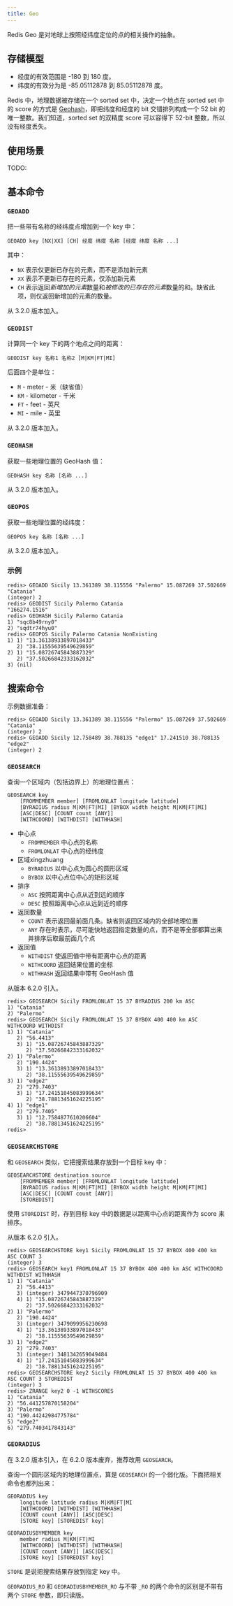 ```yaml
---
title: Geo
---
```


Redis Geo 是对地球上按照经纬度定位的点的相关操作的抽象。

## 存储模型

* 经度的有效范围是 -180 到 180 度。
* 纬度的有效分为是 -85.05112878 到 85.05112878 度。

Redis 中，地理数据被存储在一个 sorted set 中，决定一个地点在 sorted set 中的 score 的方式是 [Geohash](https://en.wikipedia.org/wiki/Geohash)，即把纬度和经度的 bit 交错排列构成一个 52 bit 的唯一整数。我们知道，sorted set 的双精度 score 可以容得下 52-bit 整数，所以没有经度丢失。


## 使用场景

TODO: 

## 基本命令

### `GEOADD`

把一些带有名称的经纬度点增加到一个 key 中：

```
GEOADD key [NX|XX] [CH] 经度 纬度 名称 [经度 纬度 名称 ...]
```

其中：

* `NX` 表示仅更新已存在的元素，而不是添加新元素
* `XX` 表示不更新已存在的元素，仅添加新元素
* `CH` 表示返回*新增加的元素*数量和*被修改的已存在的元素*数量的和。缺省此项，则仅返回新增加的元素的数量。

从 3.2.0 版本加入。

### `GEODIST`

计算同一个 key 下的两个地点之间的距离：

```
GEODIST key 名称1 名称2 [M|KM|FT|MI]
```

后面四个是单位：

* `M` - meter - 米（缺省值）
* `KM` - kilometer - 千米
* `FT` - feet - 英尺
* `MI` - mile - 英里

从 3.2.0 版本加入。

### `GEOHASH`

获取一些地理位置的 GeoHash 值：

```
GEOHASH key 名称 [名称 ...]
```

从 3.2.0 版本加入。

### `GEOPOS`

获取一些地理位置的经纬度：

```
GEOPOS key 名称 [名称 ...]
```

从 3.2.0 版本加入。


### 示例

```console
redis> GEOADD Sicily 13.361389 38.115556 "Palermo" 15.087269 37.502669 "Catania"
(integer) 2
redis> GEODIST Sicily Palermo Catania
"166274.1516"
redis> GEOHASH Sicily Palermo Catania
1) "sqc8b49rny0"
2) "sqdtr74hyu0"
redis> GEOPOS Sicily Palermo Catania NonExisting
1) 1) "13.36138933897018433"
   2) "38.11555639549629859"
2) 1) "15.08726745843887329"
   2) "37.50266842333162032"
3) (nil)
```

## 搜索命令

示例数据准备：

```console
redis> GEOADD Sicily 13.361389 38.115556 "Palermo" 15.087269 37.502669 "Catania"
(integer) 2
redis> GEOADD Sicily 12.758489 38.788135 "edge1" 17.241510 38.788135 "edge2"
(integer) 2
```

### `GEOSEARCH`

查询一个区域内（包括边界上）的地理位置点：

```
GEOSEARCH key
    [FROMMEMBER member] [FROMLONLAT longitude latitude]
    [BYRADIUS radius M|KM|FT|MI] [BYBOX width height M|KM|FT|MI]
    [ASC|DESC] [COUNT count [ANY]]
    [WITHCOORD] [WITHDIST] [WITHHASH]
```

* 中心点
  * `FROMMEMBER` 中心点的名称
  * `FROMLONLAT` 中心点的经纬度
* 区域xingzhuang
  * `BYRADIUS` 以中心点为圆心的圆形区域
  * `BYBOX` 以中心点位中心的矩形区域
* 排序
  * `ASC` 按照距离中心点从近到远的顺序
  * `DESC` 按照距离中心点从远到近的顺序
* 返回数量
  * `COUNT` 表示返回最前面几条。缺省则返回区域内的全部地理位置
  * `ANY` 存在时表示，尽可能快地返回指定数量的点，而不是等全部都算出来并排序后取最前面几个点
* 返回值
  * `WITHDIST` 使返回值中带有距离中心点的距离
  * `WITHCOORD` 返回结果位置的坐标
  * `WITHHASH` 返回结果中带有 GeoHash 值

从版本 6.2.0 引入。

```console
redis> GEOSEARCH Sicily FROMLONLAT 15 37 BYRADIUS 200 km ASC
1) "Catania"
2) "Palermo"
redis> GEOSEARCH Sicily FROMLONLAT 15 37 BYBOX 400 400 km ASC WITHCOORD WITHDIST
1) 1) "Catania"
   2) "56.4413"
   3) 1) "15.08726745843887329"
      2) "37.50266842333162032"
2) 1) "Palermo"
   2) "190.4424"
   3) 1) "13.36138933897018433"
      2) "38.11555639549629859"
3) 1) "edge2"
   2) "279.7403"
   3) 1) "17.24151045083999634"
      2) "38.78813451624225195"
4) 1) "edge1"
   2) "279.7405"
   3) 1) "12.7584877610206604"
      2) "38.78813451624225195"
redis>
```

### `GEOSEARCHSTORE`

和 `GEOSEARCH` 类似，它把搜索结果存放到一个目标 key 中：

```
GEOSEARCHSTORE destination source
    [FROMMEMBER member] [FROMLONLAT longitude latitude]
    [BYRADIUS radius M|KM|FT|MI] [BYBOX width height M|KM|FT|MI]
    [ASC|DESC] [COUNT count [ANY]]
    [STOREDIST]
```

使用 `STOREDIST` 时，存到目标 key 中的数据是以距离中心点的距离作为 score 来排序。

从版本 6.2.0 引入。

```console
redis> GEOSEARCHSTORE key1 Sicily FROMLONLAT 15 37 BYBOX 400 400 km ASC COUNT 3
(integer) 3
redis> GEOSEARCH key1 FROMLONLAT 15 37 BYBOX 400 400 km ASC WITHCOORD WITHDIST WITHHASH
1) 1) "Catania"
   2) "56.4413"
   3) (integer) 3479447370796909
   4) 1) "15.08726745843887329"
      2) "37.50266842333162032"
2) 1) "Palermo"
   2) "190.4424"
   3) (integer) 3479099956230698
   4) 1) "13.36138933897018433"
      2) "38.11555639549629859"
3) 1) "edge2"
   2) "279.7403"
   3) (integer) 3481342659049484
   4) 1) "17.24151045083999634"
      2) "38.78813451624225195"
redis> GEOSEARCHSTORE key2 Sicily FROMLONLAT 15 37 BYBOX 400 400 km ASC COUNT 3 STOREDIST
(integer) 3
redis> ZRANGE key2 0 -1 WITHSCORES
1) "Catania"
2) "56.441257870158204"
3) "Palermo"
4) "190.44242984775784"
5) "edge2"
6) "279.7403417843143"
```

### `GEORADIUS`

在 3.2.0 版本引入，在 6.2.0 版本废弃，推荐改用 `GEOSEARCH`。

查询一个圆形区域内的地理位置点，算是 `GEOSEARCH` 的一个弱化版。下面把相关命令也都列出来：

```
GEORADIUS key
    longitude latitude radius M|KM|FT|MI
    [WITHCOORD] [WITHDIST] [WITHHASH]
    [COUNT count [ANY]] [ASC|DESC]
    [STORE key] [STOREDIST key]

GEORADIUSBYMEMBER key
    member radius M|KM|FT|MI
    [WITHCOORD] [WITHDIST] [WITHHASH]
    [COUNT count [ANY]] [ASC|DESC]
    [STORE key] [STOREDIST key]
```

`STORE` 是说把搜索结果存放到指定 key 中。

`GEORADIUS_RO` 和 `GEORADIUSBYMEMBER_RO` 与不带 `_RO` 的两个命令的区别是不带有两个 `STORE` 参数，即只读版。

